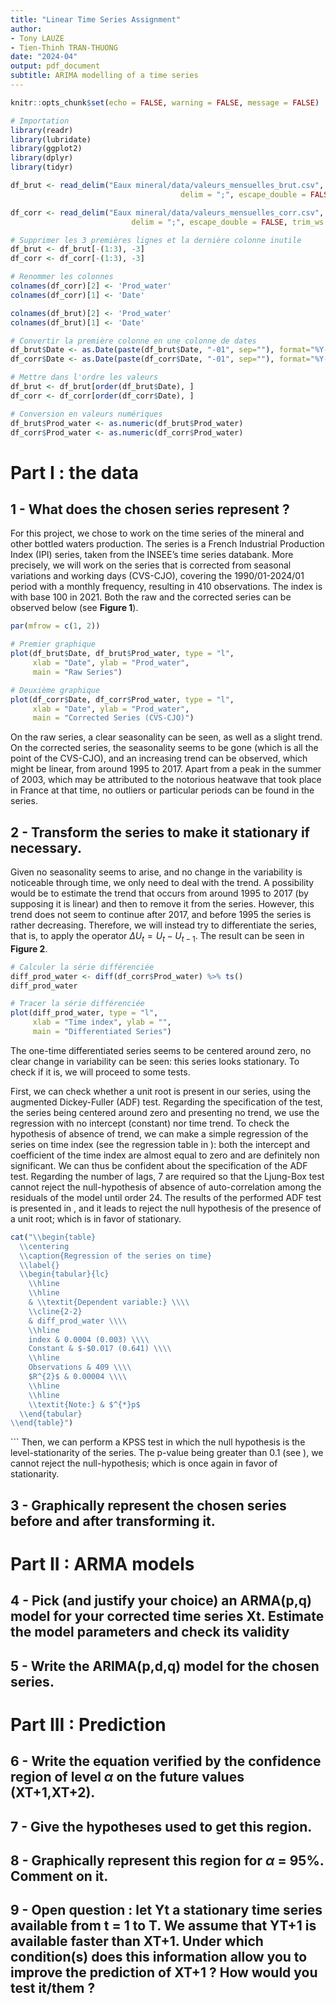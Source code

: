 ```yaml
---
title: "Linear Time Series Assignment"
author:
- Tony LAUZE
- Tien-Thinh TRAN-THUONG
date: "2024-04"
output: pdf_document
subtitle: ARIMA modelling of a time series
---
```


```r

knitr::opts_chunk$set(echo = FALSE, warning = FALSE, message = FALSE)
```

```r
# Importation
library(readr)
library(lubridate)
library(ggplot2)
library(dplyr)
library(tidyr)

df_brut <- read_delim("Eaux mineral/data/valeurs_mensuelles_brut.csv", 
                                      delim = ";", escape_double = FALSE, trim_ws = TRUE, show_col_types = FALSE)

df_corr <- read_delim("Eaux mineral/data/valeurs_mensuelles_corr.csv", 
                           delim = ";", escape_double = FALSE, trim_ws = TRUE, show_col_types = FALSE)

# Supprimer les 3 premières lignes et la dernière colonne inutile
df_brut <- df_brut[-(1:3), -3]
df_corr <- df_corr[-(1:3), -3]

# Renommer les colonnes
colnames(df_corr)[2] <- 'Prod_water'
colnames(df_corr)[1] <- 'Date'

colnames(df_brut)[2] <- 'Prod_water'
colnames(df_brut)[1] <- 'Date'

# Convertir la première colonne en une colonne de dates
df_brut$Date <- as.Date(paste(df_brut$Date, "-01", sep=""), format="%Y-%m-%d")
df_corr$Date <- as.Date(paste(df_corr$Date, "-01", sep=""), format="%Y-%m-%d")

# Mettre dans l'ordre les valeurs
df_brut <- df_brut[order(df_brut$Date), ]
df_corr <- df_corr[order(df_corr$Date), ]

# Conversion en valeurs numériques
df_brut$Prod_water <- as.numeric(df_brut$Prod_water)
df_corr$Prod_water <- as.numeric(df_corr$Prod_water)

```

# Part I : the data

## 1 - What does the chosen series represent ?

For this project, we chose to work on the time series of the mineral and other bottled waters production. The series is a French Industrial Production Index (IPI) series, taken from the INSEE’s time series databank. More precisely, we will work on the series that is corrected from seasonal variations and working days (CVS-CJO), covering the 1990/01-2024/01 period with a monthly frequency, resulting in 410 observations. The index is with base 100 in 2021. Both the raw and the corrected series can be observed below (see **Figure 1**).

```r
par(mfrow = c(1, 2))

# Premier graphique
plot(df_brut$Date, df_brut$Prod_water, type = "l", 
     xlab = "Date", ylab = "Prod_water", 
     main = "Raw Series")

# Deuxième graphique
plot(df_corr$Date, df_corr$Prod_water, type = "l", 
     xlab = "Date", ylab = "Prod_water", 
     main = "Corrected Series (CVS-CJO)")

```

On the raw series, a clear seasonality can be seen, as well as a slight trend. On the corrected series, the seasonality seems to be gone (which is all the point of the CVS-CJO), and an increasing trend can be observed, which might be linear, from around 1995 to 2017. Apart from a peak in the summer of 2003, which may be attributed to the notorious heatwave that took place in France at that time, no outliers or particular periods can be found in the series.

## 2 - Transform the series to make it stationary if necessary.

Given no seasonality seems to arise, and no change in the variability is noticeable through time, we only need to deal with the trend. A possibility would be to estimate the trend that occurs from around 1995 to 2017 (by supposing it is linear) and then to remove it from the series. However, this trend does not seem to continue after 2017, and before 1995 the series is rather decreasing. Therefore, we will instead try to differentiate the series, that is, to apply the operator $\Delta U_t = U_t - U_{t-1}$. The result can be seen in **Figure 2**.

```r
# Calculer la série différenciée
diff_prod_water <- diff(df_corr$Prod_water) %>% ts()
diff_prod_water
```


```r
# Tracer la série différenciée
plot(diff_prod_water, type = "l", 
     xlab = "Time index", ylab = "", 
     main = "Differentiated Series")
```
The one-time differentiated series seems to be centered around zero, no clear change in variability can be seen: this series looks stationary. To check if it is, we will proceed to some tests.

First, we can check whether a unit root is present in our series, using the augmented Dickey-Fuller (ADF) test. Regarding the specification of the test, the series being centered around zero and presenting no trend, we use the regression with no intercept (constant) nor time trend. To check the hypothesis of absence of trend, we can make a simple regression of the series on time index (see the regression table in \textbf{Table 1}): both the intercept and coefficient of the time index are almost equal to zero and are definitely non significant. We can thus be confident about the specification of the ADF test. Regarding the number of lags, 7 are required so that the Ljung-Box test cannot reject the null-hypothesis of absence of auto-correlation among the residuals of the model until order 24. The results of the performed ADF test is presented in \textbf{Table 2}, and it leads to reject the null hypothesis of the presence of a unit root; which is in favor of stationary.

```r
cat("\\begin{table}
  \\centering
  \\caption{Regression of the series on time}
  \\label{}
  \\begin{tabular}{lc}
    \\hline
    \\hline
    & \\textit{Dependent variable:} \\\\
    \\cline{2-2}
    & diff_prod_water \\\\
    \\hline
    index & 0.0004 (0.003) \\\\
    Constant & $-$0.017 (0.641) \\\\
    \\hline
    Observations & 409 \\\\
    $R^{2}$ & 0.00004 \\\\
    \\hline
    \\hline
    \\textit{Note:} & $^{*}p$
  \\end{tabular}
\\end{table}")
```
```
Then, we can perform a KPSS test in which the null hypothesis is the level-stationarity of the series. The p-value being greater than 0.1 (see \textbf{Table 3}), we cannot reject the null-hypothesis; which is once again in favor of stationarity.

## 3 - Graphically represent the chosen series before and after transforming it.

# Part II : ARMA models

## 4 - Pick (and justify your choice) an ARMA(p,q) model for your corrected time series Xt. Estimate the model parameters and check its validity

## 5 - Write the ARIMA(p,d,q) model for the chosen series.

# Part III : Prediction

## 6 - Write the equation verified by the confidence region of level $\alpha$ on the future values (XT+1,XT+2).

## 7 - Give the hypotheses used to get this region.

## 8 - Graphically represent this region for $\alpha$ = 95%. Comment on it.

## 9 - Open question : let Yt a stationary time series available from t = 1 to T. We assume that YT+1 is available faster than XT+1. Under which condition(s) does this information allow you to improve the prediction of XT+1 ? How would you test it/them ?
